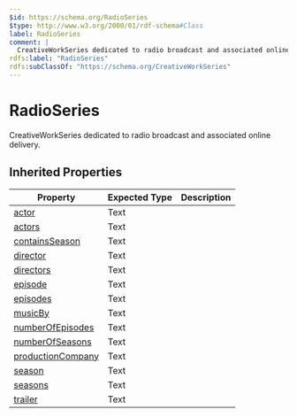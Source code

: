 ```yaml
---
$id: https://schema.org/RadioSeries
$type: http://www.w3.org/2000/01/rdf-schema#Class
label: RadioSeries
comment: |
  CreativeWorkSeries dedicated to radio broadcast and associated online delivery.
rdfs:label: "RadioSeries"
rdfs:subClassOf: "https://schema.org/CreativeWorkSeries"
---
```


# RadioSeries

CreativeWorkSeries dedicated to radio broadcast and associated online delivery.

## Inherited Properties

| Property | Expected Type | Description |
| --- | --- | --- |
| [actor](https://schema.org/actor) | Text |  |
| [actors](https://schema.org/actors) | Text |  |
| [containsSeason](https://schema.org/containsSeason) | Text |  |
| [director](https://schema.org/director) | Text |  |
| [directors](https://schema.org/directors) | Text |  |
| [episode](https://schema.org/episode) | Text |  |
| [episodes](https://schema.org/episodes) | Text |  |
| [musicBy](https://schema.org/musicBy) | Text |  |
| [numberOfEpisodes](https://schema.org/numberOfEpisodes) | Text |  |
| [numberOfSeasons](https://schema.org/numberOfSeasons) | Text |  |
| [productionCompany](https://schema.org/productionCompany) | Text |  |
| [season](https://schema.org/season) | Text |  |
| [seasons](https://schema.org/seasons) | Text |  |
| [trailer](https://schema.org/trailer) | Text |  |
